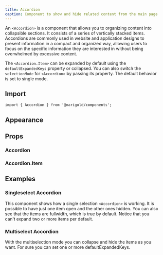 ```yaml
---
title: Accordion
caption: Component to show and hide related content from the main page.
---
```


An `<Accordion>` is a component that allows you to organizing content into collapsible sections. It consists of a series of vertically stacked items. Accordions are commonly used in website and application designs to present information in a compact and organized way, allowing users to focus on the specific information they are interested in without being overwhelmed by excessive content.

The `<Accordion.Item>` can be expanded by default using the `defaultExpandedKeys` property or collapsed.
You can also switch the `selectionMode` for `<Accordion>` by passing its property. The default behavior is set to single mode.

## Import

```tsx
import { Accordion } from '@marigold/components';
```

## Appearance

<AppearanceTable component={title} />

## Props

### Accordion

<PropsTable component={title} />

### Accordion.Item

<PropsTable component="AccordionItem" />

## Examples

### Singleselect Accordion

This component shows how a single selection `<Accordion>` is working. It is possible to have just one item open and the other ones hidden. You can also see that the items are fullwidth, which is true by default. Notice that you can't expand two or more items per default.

<ComponentDemo file="./single-select-accordion.demo.tsx" />

### Multiselect Accordion

With the multiselection mode you can collapse and hide the items as you want. For sure you can set one or more defaultExpandedKeys.

<ComponentDemo file="./multi-select-accordion.demo.tsx" />
